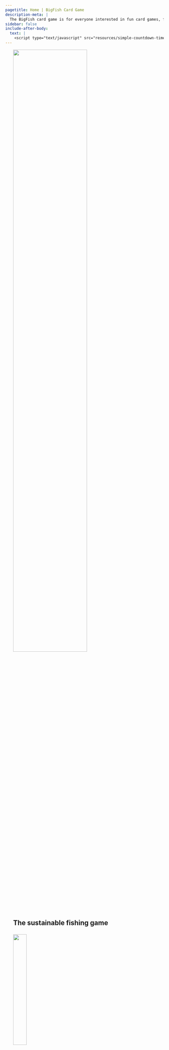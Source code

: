 ```yaml
---
pagetitle: Home | BigFish Card Game
description-meta: |
  The BigFish card game is for everyone interested in fun card games, fishing or marine life. Best for 2-5 players, suitable for ages 10+.
sidebar: false
include-after-body:
  text: |
    <script type="text/javascript" src="resources/simple-countdown-timer/dist/script.js"></script>
---
```


<!-- START SPECIAL BIGFISH BANNER SECTION -->
:::::: {.grid .justify-contents-evenly .align-items-center .column-screen .hero-img .hero-strip-homepage}
::: {.g-col-12 .g-col-md-6 style="margin-left: 5%;"}
::: maintitle
<!-- # BigFish {.maintitle} -->
![](resources/images/BigFish_orange.png){width="70%"}
:::

::: new-subtitle
## The sustainable fishing game {.newsubtitle}
:::

<!-- style="font-size: 1.45em; -->
::: {.grid .justify-contents-evenly .align-items-center .text-center .new-banner-text style="margin-bottom: 5%; margin-top: 5%;"}
::: {.g-col-6}
![](resources/icons/children-solid-orange.svg){width="30%"}

**Suitable for ages 10+**
:::

::: g-col-6
![](resources/icons/users-line-solid-orange.svg){width="30%"}

**Best for 2-5 players**
:::
:::
:::

::: {.g-col-12 .g-col-md-6 .text-center}
![](resources/images/Bigfish-logo.png){width="75%"}
:::
::::::
<!-- END SPECIAL BIGFISH BANNER SECTION -->

<!-- This column-page extends through the tagline, crowdfunding and timer sections -->
::::::::::::::: {.column-screen style="margin-left: 2.5em; margin-right: 2.5em;" .feature-text }

::: {.p .spacer-3em}
The BigFish card game is for everyone interested in fun card games, fishing or marine life.

To win the game you must find the best fishing strategy to collect points from catching fish, while keeping your fishing spot healthy and protected from natural disasters and other players. 
:::

<!-- Edits required: three photos should go below the text introducing the game (above) - GameOnSand2Sm.jpg and two photos of people playing on the beach. Then the other four photos should ideally go on each side of the crowdfunding campaign section, to make it very clear what people get if they pledge. Also, at the moment the font and font style is different here compared to what is below (line spacing differs, etc). This font should be a bigger but same style -->
<!-- Done Tormey 04-07-24 -->


::::::: {.grid .justify-contents-evenly .align-items-center .gap-3 .spacer-2em}
::: {.g-col-6 .g-col-md-4 .text-center .img-container}
![](resources/images/PlayingGame1a-cropped.jpg)
:::

::: {.g-col-6 .g-col-md-4 .text-center .img-container}
![](resources/images/GameOnSand2Sm.jpg)
:::

::: {.g-col-12 .g-col-md-4 .text-center .img-container}
![](resources/images/PlayingGame2.jpg)
:::
:::::::

:::::: {.grid .justify-contents-evenly .align-items-center}
::::: {.g-col-12 .g-col-md-3 .text-center .img-container}
![](resources/images/PlayingGame4-16x9.jpg)
<br><br>
![](resources/images/ShelfishReefCard-16x9.jpg)
:::::

::::: {.g-col-12 .g-col-md-6 .text-center .img-container}
::: p
## Crowdfunding! {style="color: var(--bs-accent);"}
:::

::: {.text-center} 
Get your own copy of the game and support education on sustainable fishing and marine life. 

All proceeds from the crowdfunding campaign will go for outreach activities and developing the game further. We will aim to have the game available in shops, but this is not certain. Which means that this **crowdfunding** is the best way you secure your own copy of the game and other great rewards. 

The campaign will launch on **September 15, 2024**.
:::

::: text-center
[Crowdfunding page](https://bigfishcardgame.com){.btn .btn-secondary}
:::
:::::

::::: {.g-col-12 .g-col-md-3 .text-center .img-container}
![](resources/images/GameOnSandSm-16x9.jpg)
<br><br>
![](resources/images/WhaleCard-16x9.jpg)
:::::

::::::

<!-- begin timer grid -->
:::::: {.grid .text-center .justify-contents-evenly .align-items-center .homepage-p .my-2 .mx-5 .px-5 .timerBox}
::::: {.g-col-6 .g-start-4 .g-col-md-2}
<h2 class="timertext" id="days">DD</h2>

### DAYS {.text-center .timerlabel .unlisted}
:::::

::::: {.g-col-1 .g-col-md-1 style="max-width: max(0px, calc((100vw - 750px)*999)); overflow: hidden;"}
<h2 class="timertext">:</h2>
:::::

::::: {.g-col-6 .g-start-4 .g-col-md-2}
<h2 class="timertext" id="hours">HH</h2>

### HOURS {.text-center .timerlabel .unlisted}
:::::

::::: {.g-col-1 .g-col-md-1 style="max-width: max(0px, calc((100vw - 750px)*999)); overflow: hidden;"}
<h2 class="timertext">:</h2>
:::::

::::: {.g-col-6 .g-start-4 .g-col-md-2}
<h2 class="timertext" id="minutes">MM</h2>

### MINUTES {.text-center .timerlabel .unlisted}
:::::

::::: {.g-col-1 .g-col-md-1 style="max-width: max(0px, calc((100vw - 750px)*999)); overflow: hidden;"}
<h2 class="timertext">:</h2>

<!-- ### : {.text-center .timerlabel style="color: var(--bs-body-bg);" .unlisted} -->
:::::

::::: {.g-col-6 .g-start-4 .g-col-md-3}
<h2 class="timertext" id="seconds">SS</h2>

### SECONDS {.text-center .timerlabel .unlisted}
:::::
::::::
<!-- end timer grid -->

::: {.text-center .spacer-1em} 
Would you like to be reminded about the crowdfunding launch? You can get the game, expansion pack, prints of amazing fish drawings signed by the artist, t-shirt and other prizes. Subscribe to our newsletter. You will get a max of one email per month and two reminders about the crowdfunding start. 
:::

::: text-center
[Subscribe to news](https://forms.office.com/r/wVcaiUSxNF){.btn .btn-secondary}
:::

<!-- end of column-screen section -->
:::::::::::::::

<!-- Playing the Game section has its own grid that spans the screen  -->
::::::::::: {.grid .justify-contents-evenly .align-items-center .homepage-p .column-screen .my-5}
:::::::: {.g-col-12 .g-col-md-12 .g-col-lg-8 .mx-5 .my-3}
## Playing the game

::::: {.grid .justify-contents-evenly .align-items-center}
::: {.g-col-12 .g-col-md-6 .g-col-lg-2 .text-center .img-container .my-2}
![](resources/images/cooler-no-text.jpg){width="75%"}
:::

::: {.g-col-12 .g-col-md-6 .g-col-lg-10}
Big fish are worth more points than small fish, so players want to catch them. But the presence of big fish also allows players to draw new cards, spawn new fish and also grow them. The player has to find a balance between collecting points by catching fish and preserving big fish for good fishing opportunities in the future. 
:::

::: {.g-col-12 .g-col-md-6 .g-col-lg-2 .text-center .img-container .my-2}
![](resources/images/cards/wild-cards/illegal-fishing.jpg){.image-card width="75%"}
:::

::: {.g-col-12 .g-col-md-6 .g-col-lg-10}
In addition to fishing, other natural and human-induced events occur throughout the game: fisheries research, poor water quality, citizen science, illegal fishing, ocean acidification, sea urchin arrival and others.
:::

::: {.g-col-12 .g-col-md-6 .g-col-lg-2 .text-center .img-container .my-2}
![](resources/images/Bigfish-logo.png)
:::

::: {.g-col-12 .g-col-md-6 .g-col-lg-10}
These events create unpredictability and new challenges. Players can partly protect their fishing spots by finding the best game strategy. 
:::

::: {.g-col-12 .text-center .img-container style="margin-bottom: 1em; margin-top: 0.5em;"}
[Read the Rules](pages/rules.qmd){.btn .btn-secondary}
:::
:::::
::::::::

<!-- "align-self-end" aligns the picture column vertically to the end (bottom) of the rest of the grid -->
::: {.g-col-12 .g-col-lg-4 .img-container .align-self-end}
![](resources/images/pretty-pics/RockyCape.jpg)
:::

:::::::::::
<!-- end of Playing the Game section grid -->

:::::::::::: {.column-screen}
::: {.homepage-p .text-center .column-page style="font-size: 1.5em; margin-bottom: 1.5em;"}
## Main messages 

<!-- Edits needed: we need to have a wide space after this text below and the flathead photo and messages. I tried to add margin bottom after the font size style, but it does not work  -->
<!-- Done Tormey 04-07-24 -->

<!-- To win the game you need a good strategy and luck. There is always an element of chance, but a good fisher and player knows how to get their luck. In this game you need to think about the long term strategy! The game has three main messages: -->

We developed the game because we love fun card games and we love the ocean. We also love big fish. 
:::

<!-- begin main messages picture and text grid -->
:::::: {.grid .justify-contents-evenly .align-items-center .homepage-p .column-screen}
::: {.g-col-12 .g-col-md-12 .g-col-xl-6 .img-container}
![](resources/images/pretty-pics/flathead-small.jpg)
:::

::: {.g-col-12 .g-col-md-12 .g-col-xl-5 .mx-2}
### 1. Big fish are important

Preserving the big fish in the oceans, lakes and rivers is important for fish reproduction and resilience, ecosystem balance, for the fun of fishing, or simply because big fish are beautiful.

### 2. Big fish are mostly gone

Due to commercial and recreational fishing, big fish have mostly vanished from oceans, rivers and lakes.

### 3. Big fish can return

Fish grow relatively fast and if we take the right actions, we can restore them within our lifetimes and enjoy their beauty and benefits again.
:::
::::::
::::::::::::

::: {.column-page .text-center .homepage-p .spacer-3em}
<!-- BigFish has been created by a passionate team who wish players to know more, care more, and contribute. -->

[Explore the Science](pages/wildcards.qmd){.btn .btn-secondary}
:::

<!-- begin Who We Are grid -->
:::::: {.grid .justify-contents-evenly .align-items-center .spacer-5rem .homepage-p .column-screen style="padding-left: 2.5em; padding-right: 2.5em;"}
::: {.g-col-12 .g-col-lg-8}
## Who we are {#sec-about style="margin-top: 0.5em;"}

This game has been developed by the Institute of Marine and Antarctic Sciences, University of Tasmania team, led by Matt Testoni, Asta Audzijonyte and Amy Coghlan. All artwork is original and produced by Amy Coghlan (drawings), Matt Testoni (photos, design) and Stacey McCormack (design).

Game testing, advice, interesting facts and many other details have been provided by many researchers, naturalists, students, friends, anglers, divers and game enthusiasts. Thank you.

::: text-center
[Contact us](mailto:info@fishsizeproject.org){.h3 .btn .btn-secondary}
:::
:::

::: {.g-col-12 .g-col-lg-4 .text-center}
![](resources/images/matt.png){.headshot} 
![](resources/images/amy.jpg){.headshot}

![](resources/images/asta.jpg){.headshot} 
![](resources/images/pretty-pics/blue-Grouper-1-small.jpg){.headshot}
:::

<!-- ::: g-col-12 -->
<!-- ### Contact us -->

<!-- If you would like to learn more about our work, adapt the game to your ecosystem, apply the game to your teaching or support our work please contact us at [info\@fishsizeproject.org](mailto:info@fishsizeproject.org). -->
<!-- ::: -->
::::::

<!-- Begin column-page section for Supporter -->
::::::::::::::: {.column-screen style="padding-left: 2.5em; padding-right: 2.5em;" .feature-text}

## Supporters

:::: {.grid .justify-contents-evenly .align-items-center .gap-3 .homepage-p}
::: {.g-col-6 .text-center .img-container .px-1 style="font-size: 1.5em;"}
*Pew Fellowship in Marine Conservation*
:::

::: {.g-col-6 .text-center .px-1 .img-container}
![](resources/images/CMS.png)
:::

<!-- ::: {.g-col-3 .text-center .img-container} -->
<!-- Your logo here! -->
<!-- ::: -->

::: {.g-col-12 .text-center}
**You can support the game** by pledging on our crowdfunding or by contacting us. 

If you would like to sponsor a card, representing your organisation or initiative, get in touch and we will discuss. We will only include cards that are truly important for sustainable fisheries and marine ecosystems. 
:::

::: {.g-col-12 .g-col-lg-6 .text-center}
[Pledge](pages/how-to-buy.qmd){.btn .btn-secondary}
:::

::: {.g-col-12 .g-col-lg-6 .text-center}
[Contact us](mailto:info@fishsizeproject.org){.btn .btn-secondary}
:::

::::

<!-- end of column-page section -->
:::::::::::::::


<!-- ::: text-center -->
<!-- [How to Buy](pages/how-to-buy.qmd){.h3 .btn .btn-secondary} -->
<!-- ::: -->
<!-- ::: -->

<!-- ::: g-col-12 -->
<!-- ::: {.grid .justify-contents-evenly .align-items-center} -->
<!-- ::: g-col-2 -->
<!-- ![](https://placehold.co/200x200) -->
<!-- ::: -->

<!-- ::: g-col-2 -->
<!-- ![](https://placehold.co/200x200) -->
<!-- ::: -->

<!-- ::: g-col-2 -->
<!-- ![](https://placehold.co/200x200) -->
<!-- ::: -->

<!-- ::: g-col-2 -->
<!-- ![](https://placehold.co/200x200) -->
<!-- ::: -->

<!-- ::: g-col-2 -->
<!-- ![](https://placehold.co/200x200) -->
<!-- ::: -->

<!-- ::: g-col-2 -->
<!-- ![](https://placehold.co/200x200) -->
<!-- ::: -->
<!-- ::: -->
<!-- ::: -->
<!-- ::: -->
